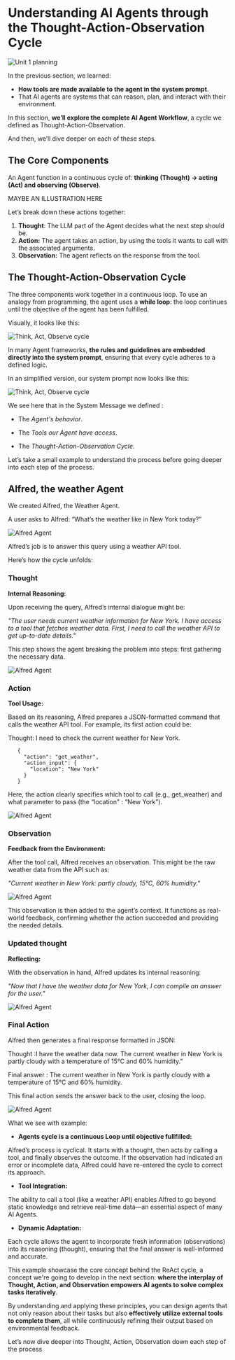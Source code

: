 # Understanding AI Agents through the Thought-Action-Observation Cycle

<img src="https://huggingface.co/datasets/agents-course/course-images/resolve/main/en/unit1/whiteboard-check-3.jpg" alt="Unit 1 planning"/>

In the previous section, we learned:

- **How tools are made available to the agent in the system prompt**.
- That AI agents are systems that can reason, plan, and interact with their environment.

In this section, **we’ll explore the complete AI Agent Workflow**, a cycle we defined as Thought-Action-Observation. 

And then, we’ll dive deeper on each of these steps.


## The Core Components

An Agent function in a continuous cycle of: **thinking (Thought) → acting (Act) and observing (Observe)**.

MAYBE AN ILLUSTRATION HERE

Let’s break down these actions together:

1. **Thought**: The LLM part of the Agent decides what the next step should be.
2. **Action:** The agent takes an action, by using the tools it wants to call with the associated arguments.
3. **Observation:** The agent reflects on the response from the tool.

## The Thought-Action-Observation Cycle

The three components work together in a continuous loop. To use an analogy from programming, the agent uses a **while loop**: the loop continues until the objective of the agent has been fulfilled.

Visually, it looks like this:

<img src="https://huggingface.co/datasets/agents-course/course-images/resolve/main/en/unit1/Thought_Action_obs_cycle.gif" alt="Think, Act, Observe cycle"/>

In many Agent frameworks, **the rules and guidelines are embedded directly into the system prompt**, ensuring that every cycle adheres to a defined logic.

In an simplified version, our system prompt now looks like this:

<img src="https://huggingface.co/datasets/agents-course/course-images/resolve/main/en/unit1/system_prompt_cycle.png" alt="Think, Act, Observe cycle"/>

We see here that in the System Message we defined :
- The *Agent's behavior*.

- The *Tools our Agent have access*.

- The *Thought-Action-Observation Cycle*.

Let’s take a small example to understand the process before going deeper into each step of the process.

## Alfred, the weather Agent

We created Alfred, the Weather Agent.

A user asks to Alfred: “What’s the weather like in New York today?”

<img src="https://huggingface.co/datasets/agents-course/course-images/resolve/main/en/unit1/alfred-agent.jpg" alt="Alfred Agent"/>

Alfred’s job is to answer this query using a weather API tool. 

Here’s how the cycle unfolds:

### Thought

**Internal Reasoning:**

Upon receiving the query, Alfred’s internal dialogue might be:

*"The user needs current weather information for New York. I have access to a tool that fetches weather data. First, I need to call the weather API to get up-to-date details."*

This step shows the agent breaking the problem into steps: first gathering the necessary data.

<img src="https://huggingface.co/datasets/agents-course/course-images/resolve/main/en/unit1/alfred-agent-1.jpg" alt="Alfred Agent"/>

### Action

**Tool Usage:**

Based on its reasoning, Alfred prepares a JSON-formatted command that calls the weather API tool. For example, its first action could be:

Thought: I need to check the current weather for New York.

 ```
    {
      "action": "get_weather",
      "action_input": {
        "location": "New York"
      }
    }
 ```

Here, the action clearly specifies which tool to call (e.g., get_weather) and what parameter to pass (the “location" : “New York”).

<img src="https://huggingface.co/datasets/agents-course/course-images/resolve/main/en/unit1/alfred-agent-2.jpg" alt="Alfred Agent"/>

### Observation

**Feedback from the Environment:**

After the tool call, Alfred receives an observation. This might be the raw weather data from the API such as:

*"Current weather in New York: partly cloudy, 15°C, 60% humidity."*

<img src="https://huggingface.co/datasets/agents-course/course-images/resolve/main/en/unit1/alfred-agent-3.jpg" alt="Alfred Agent"/>

This observation is then added to the agent’s context. It functions as real-world feedback, confirming whether the action succeeded and providing the needed details.


### Updated thought

**Reflecting:**

With the observation in hand, Alfred updates its internal reasoning:

*"Now that I have the weather data for New York, I can compile an answer for the user."*

<img src="https://huggingface.co/datasets/agents-course/course-images/resolve/main/en/unit1/alfred-agent-4.jpg" alt="Alfred Agent"/>


### Final Action

Alfred then generates a final response formatted in JSON:

Thought :I have the weather data now. The current weather in New York is partly cloudy with a temperature of 15°C and 60% humidity."

Final answer : The current weather in New York is partly cloudy with a temperature of 15°C and 60% humidity.

This final action sends the answer back to the user, closing the loop.


<img src="https://huggingface.co/datasets/agents-course/course-images/resolve/main/en/unit1/alfred-agent-5.jpg" alt="Alfred Agent"/>


What we see with example:

- **Agents cycle is a continuous Loop until objective fullfilled:**
    
Alfred’s process is cyclical. It starts with a thought, then acts by calling a tool, and finally observes the outcome. If the observation had indicated an error or incomplete data, Alfred could have re-entered the cycle to correct its approach.
    
- **Tool Integration:**
    
The ability to call a tool (like a weather API) enables Alfred to go beyond static knowledge and retrieve real-time data—an essential aspect of many AI Agents.
    
- **Dynamic Adaptation:**

Each cycle allows the agent to incorporate fresh information (observations) into its reasoning (thought), ensuring that the final answer is well-informed and accurate.
    

This example showcase the core concept behind the ReAct cycle, a concept we're going to develop in the next section: **where the interplay of Thought, Action, and Observation empowers AI agents to solve complex tasks iteratively**. 

By understanding and applying these principles, you can design agents that not only reason about their tasks but also **effectively utilize external tools to complete them**, all while continuously refining their output based on environmental feedback.

Let’s now dive deeper into Thought, Action, Observation down each step of the process












<!-- FORMER VERSION 

# Understanding AI Agents through the Thought-Action-Observation Cycle

<img src="https://huggingface.co/datasets/agents-course/course-images/resolve/main/en/unit1/whiteboard-check-3.jpg" alt="Unit 1 planning"/>

In the previous Unit, we saw **how tools are made available to the agent in the system prompt**. 

We learned that AI agents are systems that can reason, plan, and interact with their environment.

In this section, we will explore components conceptually and in the following sections we focus on implementing them.

## The Core Components

To grasp how agents function, imagine a continuous cycle of thinking, acting, and observing. Let's break down these actions together :

1. **Thought:** The LLM in the agent decides what the next step should be.
2. **Action:** The agent takes an action, by using the tools it wants to call with the associated arguments.
3. **Observation:** The agent reflects on the response from the tool.

## The Thought-Action-Observation Cycle

The three components work together in a continuous loop. To use an analogy from programming, the agent uses a **while loop**. The loop continues until the objective of the agent has been fulfilled.

Visually it looks like this:

<img src="https://huggingface.co/datasets/agents-course/course-images/resolve/main/en/unit1/Thought_Action_obs_cycle.gif" alt="Think, Act, Observe cycle"/>

Just like tools, it may seem a bit deceiving but most agents actually **only rely on prompting to have rules in place in the framework**.

In an simplified version, our system prompt now looks like this:

<img src="https://huggingface.co/datasets/agents-course/course-images/resolve/main/en/unit1/system_prompt_cycle.png" alt="Think, Act, Observe cycle"/>

Let's now break down each step of the process.

### Thoughts

Thoughts represent the **Agent's internal reasoning and planning processes**. 

This utilises the agent's Large Language Model (LLM) capacity **to analyze information when presented in it's prompt**.

Think of it as the agent's internal dialogue, where it considers the task at hand and strategizes its approach.

The Agent's thoughts are responsible for accessing current observations and decide what the next action(s) should be. 

Through this process, the agent can **break down complex problems into smaller, more manageable steps**, reflect on past experiences, and continuously adjust its plans based on new information.

Here are some examples of common thoughts:

| Type of Thought | Example |
|----------------|---------|
| Planning | "I need to break this task into three steps: 1) gather data, 2) analyze trends, 3) generate report" |
| Analysis | "Based on the error message, the issue appears to be with the database connection parameters" |
| Decision Making | "Given the user's budget constraints, I should recommend the mid-tier option" |
| Problem Solving | "To optimize this code, I should first profile it to identify bottlenecks" |
| Memory Integration | "The user mentioned their preference for Python earlier, so I'll provide examples in Python" |
| Self-Reflection | "My last approach didn't work well, I should try a different strategy" |
| Goal Setting | "To complete this task, I need to first establish the acceptance criteria" |
| Prioritization | "The security vulnerability should be addressed before adding new features" |

> **Note:** In the case of fine-tuned models for function-calling, the thought process is optional.  
> *In case you're not familiar with function-calling, there will be more detail in the Action section.*

#### ReAct

This concept of thinking before Acting orginates from the ReAct prompt. 

ReAct is the concatenation of **"Reasoning"** and **"Acting"**.

ReAct is a simple prompting technique that appends "Let's think step by step" before letting the LLM decode the next tokens. 

<img src="https://huggingface.co/datasets/agents-course/course-images/resolve/main/en/unit1/ReAct.png" alt="ReAct"/>

Prompting the model to think "step by step" encourages the decoding process toward next tokens **that generate a plan**, rather than a final solution.

After "Let's think step by step", the model will **decompose** the problem into *sub-tasks*. 

This allows the model to consider sub-steps in more detail, which in general leads to less errors than directly generating solution.

<Tip>
Recently we have seen an interest for reasoning. Models like Deepseek-R1 or OpenAI's o1 have been fine-tuned to  "think before answering".
</Tip>

> Note : Those model have been fine-tuned to always include specific thinking ( enclosed in <think></think> special token). This is not a purely prompting technique like ReAct

### Actions

Actions are **the concrete steps an AI agent takes to interact with its environment**. 

These can range from browsing the web for information to controlling a robot in a physical space. 

For instance, consider an agent assisting with customer service - it might retrieve customer data, offer support articles, or transfer issues to human representatives.

There is multiple types of Agents, that take actions differently:

| Type of Agent | Description |
|----------------|-------------|
| JSON Agent| The Action to take is specified as in JSON format |
| Code Agent |The Agents writes a code bloc that is interpreted externally |
|Function-calling Agent | It is a subcategory of the JSON Agent which has been fine-tuned to generate a new message for each action |

We've only touched the surface on actions. In the **Action** section, we'll give more information about each agent type.

Here are some examples of possible Actions:

| Type of Action | Description |
|----------------|-------------|
| Information Gathering | Performing web searches, querying databases, retrieving documents |
| Tool Usage | Making API calls, running calculations, writing and executing code |
| Environment Interaction | Manipulating digital interfaces, controlling physical robots or devices |
| Communication | Engaging with users through chat, collaborating with other AI agents |

One crucial part of an agent is the ability to **STOP** generating new tokens when an action is complete, and that is true for all formats of Agent; JSON, code, or function-calling.

The LLM only handles text, and uses it to describe the action it wants to take and the parameters to supply to the tool.

<INSERT EXAMPLE EITHER BEN ONE BUT IF WE CAN MAKE A ANIMATION OF BEN EXAMPLE THAT WOULD BE SUPER COOL>

### Observations

Observations are **how an AI agent perceives the consequences of its actions**. 

They provide crucial information that fuels the agent's thought process and guides future actions. 

These observations can take many forms, from reading webpage text to monitoring a robot arm's position. This can be seen like Tool "logs" that provide textual feedback of the Action execution.

| Type of Observation | Example |
|-------------------|----------|
| System Feedback | Error messages, success notifications, status codes |
| Data Changes | Database updates, file system modifications, state changes |
| Environmental Data | Sensor readings, system metrics, resource usage |
| Response Analysis | API responses, query results, computation outputs |
| Time-based Events | Deadlines reached, scheduled tasks completed |


Observation are **added back into the prompt by the framework**. 

This is why we need to stop generation of the next tokens when the model decides to take an action. If we don't stop the generation, the LLM would hallucinate an Observation.

## An Example with Alfred
<I THINK WE SHOULD ADD AN EXAMPLE WDYT?>-->